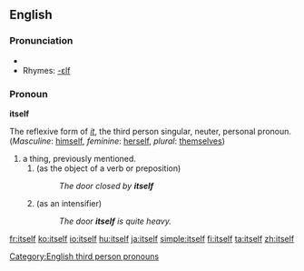 ==English==

===Pronunciation===
*{{audio|en-us-itself.ogg|Audio (US)}}
*Rhymes: [[Rhymes:English:-ɛlf|-ɛlf]]

===Pronoun===
'''itself'''

The reflexive form of ''[[it]]'', the third person singular, neuter, personal pronoun. (''Masculine'': [[himself]], ''feminine'': [[herself]], ''plural'': [[themselves]])

#a thing, previously mentioned.
##(as the object of a verb or preposition)
##:''The door closed by '''itself'''''
##(as an intensifier)
##:''The door '''itself''' is quite heavy.''

[[Category:English third person pronouns]]

[[fr:itself]]
[[ko:itself]]
[[io:itself]]
[[hu:itself]]
[[ja:itself]]
[[simple:itself]]
[[fi:itself]]
[[ta:itself]]
[[zh:itself]]